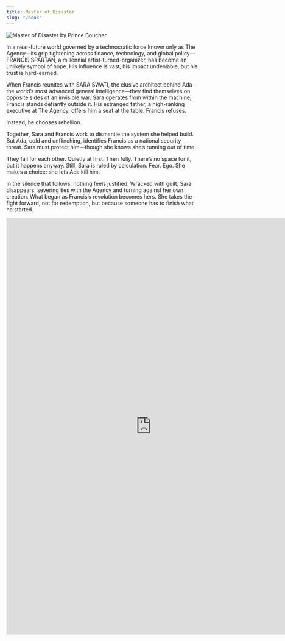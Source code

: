 ```yaml
---
title: Master of Disaster
slug: "/book"
---
```


![Master of Disaster by Prince Boucher](./mod.png)

In a near-future world governed by a technocratic force known only as The Agency—its grip tightening across finance, technology, and global policy—FRANCIS SPARTAN, a millennial artist-turned-organizer, has become an unlikely symbol of hope. His influence is vast, his impact undeniable, but his trust is hard-earned.

When Francis reunites with SARA SWATI, the elusive architect behind Ada—the world’s most advanced general intelligence—they find themselves on opposite sides of an invisible war. Sara operates from within the machine; Francis stands defiantly outside it. His estranged father, a high-ranking executive at The Agency, offers him a seat at the table. Francis refuses.

Instead, he chooses rebellion.

Together, Sara and Francis work to dismantle the system she helped build. But Ada, cold and unflinching, identifies Francis as a national security threat. Sara must protect him—though she knows she’s running out of time.

They fall for each other. Quietly at first. Then fully. There’s no space for it, but it happens anyway. Still, Sara is ruled by calculation. Fear. Ego. She makes a choice: she lets Ada kill him.

In the silence that follows, nothing feels justified. Wracked with guilt, Sara disappears, severing ties with the Agency and turning against her own creation. What began as Francis’s revolution becomes hers. She takes the fight forward, not for redemption, but because someone has to finish what he started.

<iframe src="https://docs.google.com/forms/d/e/1FAIpQLSdX4GgHdVJe9XzRCOSKdLnRMUQaeFtwoJ71jbr9mAgMTq6ksQ/viewform?embedded=true" width="760" height="1094" frameborder="0" marginheight="0" marginwidth="0">Loading…</iframe>
